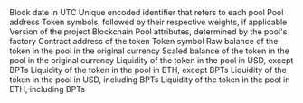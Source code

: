 <ParamField path="day">
Block date in UTC
</ParamField>
<ParamField path="pool_id">
Unique encoded identifier that refers to each pool
</ParamField>
<ParamField path="pool_address">
Pool address
</ParamField>
<ParamField path="pool_symbol">
Token symbols, followed by their respective weights, if applicable
</ParamField>
<ParamField path="version">
Version of the project
</ParamField>
<ParamField path="blockchain">
Blockchain
</ParamField>
<ParamField path="pool_type">
Pool attributes, determined by the pool&#x27;s factory
</ParamField>
<ParamField path="token_address">
Contract address of the token
</ParamField>
<ParamField path="token_symbol">
Token symbol
</ParamField>
<ParamField path="token_balance_raw">
Raw balance of the token in the pool in the original currency
</ParamField>
<ParamField path="token_balance">
Scaled balance of the token in the pool in the original currency
</ParamField>
<ParamField path="protocol_liquidity_usd">
Liquidity of the token in the pool in USD, except BPTs
</ParamField>
<ParamField path="protocol_liquidity_eth">
Liquidity of the token in the pool in ETH, except BPTs
</ParamField>
<ParamField path="pool_liquidity_usd">
Liquidity of the token in the pool in USD, including BPTs
</ParamField>
<ParamField path="pool_liquidity_eth">
Liquidity of the token in the pool in ETH, including BPTs
</ParamField>

